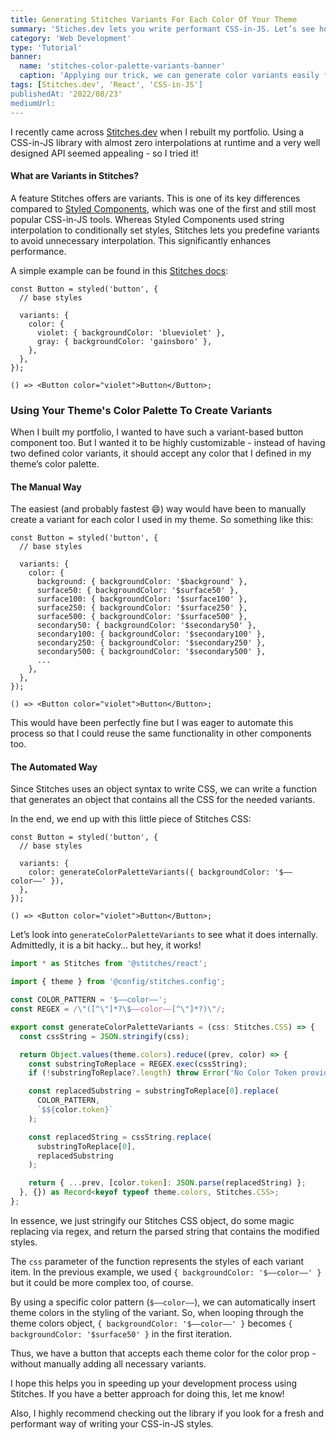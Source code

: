 ```yaml
---
title: Generating Stitches Variants For Each Color Of Your Theme
summary: 'Stiches.dev lets you write performant CSS-in-JS. Let’s see how we can speed up creating variants with your color palette!'
category: 'Web Development'
type: 'Tutorial'
banner:
  name: 'stitches-color-palette-variants-banner'
  caption: 'Applying our trick, we can generate color variants easily for all colors in our palette.'
tags: [Stitches.dev', 'React', 'CSS-in-JS']
publishedAt: '2022/08/23'
mediumUrl:
---
```



I recently came across [Stitches.dev](http://Stitches.dev) when I rebuilt my portfolio. Using a CSS-in-JS library with almost zero interpolations at runtime and a very well designed API seemed appealing - so I tried it!

#### What are Variants in Stitches?

A feature Stitches offers are variants. This is one of its key differences compared to [Styled Components](https://styled-components.com/), which was one of the first and still most popular CSS-in-JS tools. Whereas Styled Components used string interpolation to conditionally set styles, Stitches lets you predefine variants to avoid unnecessary interpolation. This significantly enhances performance.

A simple example can be found in this [Stitches docs](https://stitches.dev/docs/variants):

```tsx:Button.tsx
const Button = styled('button', {
  // base styles

  variants: {
    color: {
      violet: { backgroundColor: 'blueviolet' },
      gray: { backgroundColor: 'gainsboro' },
    },
  },
});

() => <Button color="violet">Button</Button>;
```

### Using Your Theme's Color Palette To Create Variants

When I built my portfolio, I wanted to have such a variant-based button component too. But I wanted it to be highly customizable - instead of having two defined color variants, it should accept any color that I defined in my theme’s color palette.

#### The Manual Way

The easiest (and probably fastest 😄) way would have been to manually create a variant for each color I used in my theme. So something like this:

```tsx:Button.tsx
const Button = styled('button', {
  // base styles

  variants: {
    color: {
      background: { backgroundColor: '$background' },
      surface50: { backgroundColor: '$surface50' },
      surface100: { backgroundColor: '$surface100' },
      surface250: { backgroundColor: '$surface250' },
      surface500: { backgroundColor: '$surface500' },
      secondary50: { backgroundColor: '$secondary50' },
      secondary100: { backgroundColor: '$secondary100' },
      secondary250: { backgroundColor: '$secondary250' },
      secondary500: { backgroundColor: '$secondary500' },
	  ...
    },
  },
});

() => <Button color="violet">Button</Button>;
```

This would have been perfectly fine but I was eager to automate this process so that I could reuse the same functionality in other components too.

#### The Automated Way

Since Stitches uses an object syntax to write CSS, we can write a function that generates an object that contains all the CSS for the needed variants.

In the end, we end up with this little piece of Stitches CSS:

```tsx:Button.tsx
const Button = styled('button', {
  // base styles

  variants: {
    color: generateColorPaletteVariants({ backgroundColor: '$––color––' }),
  },
});

() => <Button color="violet">Button</Button>;
```

Let’s look into `generateColorPaletteVariants` to see what it does internally. Admittedly, it is a bit hacky… but hey, it works!

```tsx:generateColorPaletteVariants.ts
import * as Stitches from '@stitches/react';

import { theme } from '@config/stitches.config';

const COLOR_PATTERN = '$––color––';
const REGEX = /\"([^\"]*?\$––color––[^\"]*?)\"/;

export const generateColorPaletteVariants = (css: Stitches.CSS) => {
  const cssString = JSON.stringify(css);

  return Object.values(theme.colors).reduce((prev, color) => {
    const substringToReplace = REGEX.exec(cssString);
    if (!substringToReplace?.length) throw Error('No Color Token provided.');

    const replacedSubstring = substringToReplace[0].replace(
      COLOR_PATTERN,
      `$${color.token}`
    );

    const replacedString = cssString.replace(
      substringToReplace[0],
      replacedSubstring
    );

    return { ...prev, [color.token]: JSON.parse(replacedString) };
  }, {}) as Record<keyof typeof theme.colors, Stitches.CSS>;
};
```

In essence, we just stringify our Stitches CSS object, do some magic replacing via regex, and return the parsed string that contains the modified styles.

The `css` parameter of the function represents the styles of each variant item. In the previous example, we used `{ backgroundColor: '$––color––' }` but it could be more complex too, of course.

By using a specific color pattern (`$––color––`), we can automatically insert theme colors in the styling of the variant. So, when looping through the theme colors object, `{ backgroundColor: '$––color––' }` becomes `{ backgroundColor: '$surface50' }` in the first iteration.

Thus, we have a button that accepts each theme color for the color prop - without manually adding all necessary variants.

I hope this helps you in speeding up your development process using Stitches. If you have a better approach for doing this, let me know!

Also, I highly recommend checking out the library if you look for a fresh and performant way of writing your CSS-in-JS styles.
